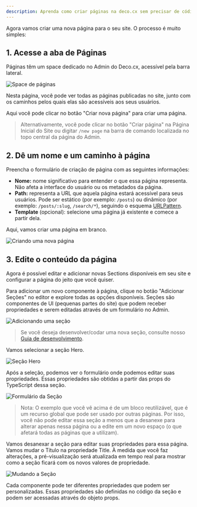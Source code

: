 ```yaml
---
description: Aprenda como criar páginas na deco.cx sem precisar de código
---
```


Agora vamos criar uma nova página para o seu site. O processo é muito simples:

## 1. Acesse a aba de Páginas

Páginas têm um space dedicado no Admin do Deco.cx, acessível pela barra lateral.

![Space de páginas](https://deco.cx/docs/getting-started/creating-a-new-page/pages-space.png)

Nesta página, você pode ver todas as páginas publicadas no site, junto com os
caminhos pelos quais elas são acessíveis aos seus usuários.

Aqui você pode clicar no botão "Criar nova página" para criar uma página.

> Alternativamente, você pode clicar no botão "Criar página" na Página Inicial
> do Site ou digitar `/new page` na barra de comando localizada no topo central
> da página do Admin.

## 2. Dê um nome e um caminho à página

Preencha o formulário de criação de página com as seguintes informações:

- **Nome:** nome significativo para entender o que essa página representa. Não
  afeta a interface do usuário ou os metadados da página.
- **Path:** representa a URL que aquela página estará acessível para seus
  usuários. Pode ser estático (por exemplo: `/posts`) ou dinâmico (por exemplo:
  `/posts/:slug`, `/search/*`), seguindo o esquema
  [URLPattern](http://mdn.io/urlpattern).
- **Template** (opcional): selecione uma página já existente e comece a partir
  dela.

Aqui, vamos criar uma página em branco.

![Criando uma nova página](https://deco.cx/docs/getting-started/creating-a-new-page/new-page.png)

## 3. Edite o conteúdo da página

Agora é possível editar e adicionar novas Sections disponíveis em seu site e
configurar a página do jeito que você quiser.

Para adicionar um novo componente à página, clique no botão "Adicionar Seções"
no editor e explore todas as opções disponíveis. Seções são componentes de UI
(pequenas partes do site) que podem receber propriedades e serem editadas
através de um formulário no Admin.

![Adicionando uma seção](https://deco.cx/docs/getting-started/creating-a-new-page/add-section.png)

> Se você deseja desenvolver/codar uma nova seção, consulte nosso
> [Guia de desenvolvimento](https://deco.cx/docs/pt/developing-guide/setup).

Vamos selecionar a seção Hero.

![Seção Hero](https://deco.cx/docs/getting-started/creating-a-new-page/hero.png)

Após a seleção, podemos ver o formulário onde podemos editar suas propriedades.
Essas propriedades são obtidas a partir das props do TypeScript dessa seção.

![Formulário da Seção](https://deco.cx/docs/getting-started/creating-a-new-page/section-form.png)

> Nota: O exemplo que você vê acima é de um bloco reutilizável, que é um recurso
> global que pode ser usado por outras páginas. Por isso, você não pode editar
> essa seção a menos que a desanexe para alterar apenas nessa página ou a edite
> em um novo espaço (o que afetará todas as páginas que a utilizam).

Vamos desanexar a seção para editar suas propriedades para essa página. Vamos
mudar o Título na propriedade Title. À medida que você faz alterações, a
pré-visualização será atualizada em tempo real para mostrar como a seção ficará
com os novos valores de propriedade.

![Mudando a Seção](https://deco.cx/docs/getting-started/creating-a-new-page/changing-section.png)

Cada componente pode ter diferentes propriedades que podem ser personalizadas.
Essas propriedades são definidas no código da seção e podem ser acessadas
através do objeto props.
